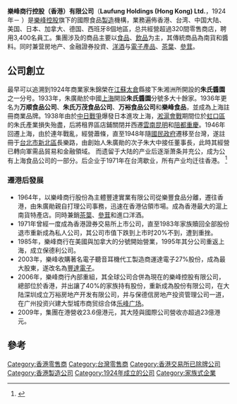 {{Infobox Company |
 company_name = 樂峰商行控股（香港）有限公司 |   
 company_logo =  |   
 company_type = 股份有限公司 |   
 company_slogan =  |   
 listing = 1924年| 
 location = [[香港|香港]][[新界|新界]]| 
 key_people = [[朱大中|朱大中]] [[公司主席|公司主席]] <br />吳曉英 副主席<br /> 陳淑儀 [[總經理|總經理]] <br /> 朱旻萱  海外公司主席|   
 industry = [[零售|零售]]及食品[[製造|製造]] |
 sales =  |   
 profit =  |   
 asset =  |   
 revenue = 23.6億港元（2009年，香港分公司）|
 market_value =  |   
 num_employees = 2,300人 |   
 products = [[南貨|南貨]]、[[食品|食品]]、[[證券|證券]]投資 |   
 homepage = 
}}  
'''樂峰商行控股（香港）有限公司'''（'''Laufung Holdings (Hong Kong) Ltd.'''，1924年－ ）是[[樂峰控股|樂峰控股]]旗下的國際食品[[製造業|製造]]機構，業務遍佈香港、台湾、中国大陆、美国、日本、加拿大、德国、西班牙8個地區，总共經營超過320間零售商店，聘用3,400名員工。集團涉及的商品主要以[[食品|食品]]、[[飲品|飲品]]为主，其傳統商品為南貨和醬料。同时兼营房地产、金融證券投資、[[洋酒|洋酒]]与[[電子產品|電子產品]]、[[茶葉|茶葉]]、[[參茸|參茸]]。

==公司創立==
最早可以追溯到1924年商業家朱錦榮在[[江蘇|江蘇]][[太倉|太倉]]縣接下朱湘洲所開設的'''朱氏醬園'''之一分号。1933年，朱廣勛於中國[[上海|上海]]開設'''朱氏醬園'''分號多大十餘家。1936年更名为'''万顺食品公司'''、'''朱氏万茂食品公司'''、'''万裕食品公司'''和'''樂峰食品'''，並成為上海註冊商業品牌。1938年由於[[中国抗日战争|中日戰爭]]爆發日本進攻上海，[[淞滬會戰|淞滬會戰]]期間位於[[虹口區|虹口區]]的朱氏產業損失殆盡，后將租界區店鋪關閉并西遷[[雲南|雲南]][[昆明|昆明]]和[[陪都|陪都]][[重慶|重慶]]。1946年回遷上海，由於連年戰亂，經營蕭條，直至1948年隨[[國民政府|國民政府]]遷移至台灣，遂註冊于[[台北市|台北市]][[新北區|新北區]]長樂路，由創始人朱廣勛的次子朱大中接任董事長，此時其經營已轉向軍需品貿易和金融領域。
而遗留于大陆的产业后逐渐萧条并充公，成为公有上海食品公司的一部分。后企业于1971年在台湾歇业，所有产业均迁往香港。
<ref>{{Cite web |url=http://www.visitsz.com/webpage/info.php?id=2008021009382976001 |title=“江南酱园大王”的朱氏老宅 |accessdate=2012-02-03 |archive-date=2012-09-17 |archive-url=https://archive.is/20120917123159/http://www.visitsz.com/webpage/info.php?id=2008021009382976001 |dead-url=no }}</ref>

===遷港后發展===
*1964年，以樂峰商行股份為主體豐達實業有限公司從樂豐食品分離，遷往香港，由朱廣勛親自打理公司事務，迅速在香港佔領市場。成為香港最大的滬上南貨特產店。同時兼銷[[茶葉|茶葉]]、[[參茸|參茸]]和進口洋酒。
*1971年曾經一度成為香港證券交易所上市公司，直至1983年家族贖回全部股份退市重新成為私人公司，其公司市值下跌到上市时20%不到，遭到重挫。
*1985年，樂峰商行在美國與加拿大的分號開始營業，1995年其分公司重返上海，成立保德利公司。
*2003年，樂峰收購著名電子聽音耳機代工製造商運達電子27%股份，成為最大股東，遂改名為[[豐達電子|豐達電子]]。
*2006年，樂峰商行內部重組，其全球公司合併為現在的樂峰控股有限公司，總部位於香港，并出讓了40%的家族持有股份，重新成為股份有限公司，在大陆深圳成立万裕房地产开发有限公司，并与保德信房地产投资管理公司一道，在广州投资兴建大型城市商贸综合体[[乐峰广场|乐峰广场]]。
*2009年，集團在港營收23.6億港元，其大陸與國際公司營收亦超過23億港元。

==參考==
{{reflist}}

[[Category:香港零售商|Category:香港零售商]]
[[Category:台灣零售商|Category:台灣零售商]]
[[Category:香港交易所已除牌公司|Category:香港交易所已除牌公司]]
[[Category:香港製造公司|Category:香港製造公司]]
[[Category:1924年成立的公司|Category:1924年成立的公司]]
[[Category:家族式企業|Category:家族式企業]]